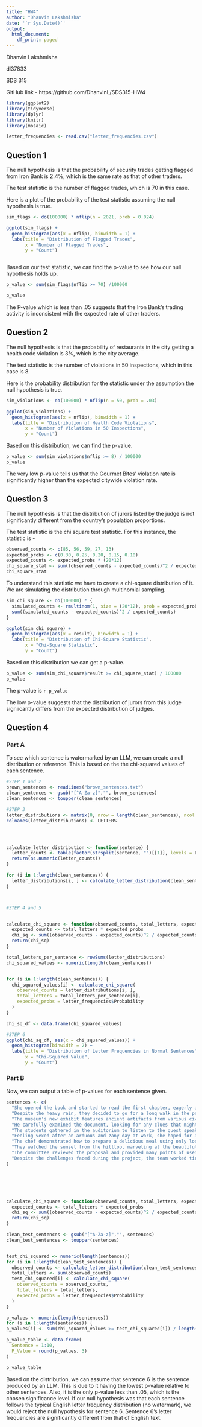 ---
title: "HW4"
author: "Dhanvin Lakshmisha"
date: '`r Sys.Date()`'
output:
  html_document:
    df_print: paged
---

Dhanvin Lakshmisha

dl37833

SDS 315

GitHub link - https://github.com/DhanvinL/SDS315-HW4

```{r message = FALSE, warning = FALSE, echo = FALSE}
library(ggplot2)
library(tidyverse)
library(dplyr)
library(knitr)
library(mosaic)

letter_frequencies <- read.csv("letter_frequencies.csv")


```


## Question 1

The null hypothesis is that the probability of security trades getting flagged from Iron Bank is 2.4%, which is the same rate as that of other traders.

The test statistic is the number of flagged trades, which is 70 in this case.

Here is a plot of the probability of the test statistic assuming the null hypothesis is true. 

```{r message = FALSE, warning = FALSE, echo = FALSE}
sim_flags <- do(100000) * nflip(n = 2021, prob = 0.024)

ggplot(sim_flags) +
  geom_histogram(aes(x = nflip), binwidth = 1) +
  labs(title = "Distribution of Flagged Trades",
       x = "Number of Flagged Trades",
       y = "Count") 



```


Based on our test statistic, we can find the p-value to see how our null hypothesis holds up. 

```{r message = FALSE, warning = FALSE, echo = FALSE}
p_value <- sum(sim_flags$nflip >= 70) /100000

p_value

```

The P-value which is less than .05 suggests that the Iron Bank's trading activity is inconsistent with the expected rate of other traders.


## Question 2

The null hypothesis is that the probability of restaurants in the city getting a health code violation is 3%, which is the city average.

The test statistic is the number of violations in 50 inspections, which in this case is 8.

Here is the probability distribution for the statistic under the assumption the null hypothesis is true.


```{r message = FALSE, warning = FALSE, echo = FALSE}
sim_violations <- do(100000) * nflip(n = 50, prob = .03)

ggplot(sim_violations) +
  geom_histogram(aes(x = nflip), binwidth = 1) +
  labs(title = "Distribution of Health Code Violations",
       x = "Number of Violations in 50 Inspections",
       y = "Count")

```



Based on this distribution, we can find the p-value. 


```{r message = FALSE, warning = FALSE, echo = FALSE}
p_value <- sum(sim_violations$nflip >= 8) / 100000
p_value
```

The very low p-value tells us that the Gourmet Bites' violation rate is significantly higher than the expected citywide violation rate. 


## Question 3


The null hypothesis is that the distribution of jurors listed by the judge is not significantly different from the country's population proportions. 

The test statistic is the chi square test statistic. For this instance, the statistic is - 

```{r message = FALSE, warning = FALSE, echo = FALSE}
observed_counts <- c(85, 56, 59, 27, 13)
expected_probs <- c(0.30, 0.25, 0.20, 0.15, 0.10)
expected_counts <- expected_probs * (20*12)
chi_square_stat <- sum((observed_counts - expected_counts)^2 / expected_counts)
chi_square_stat


```

To understand this statistic we have to create a chi-square distribution of it. We are simulating the distribution through multinomial sampling.

```{r message = FALSE, warning = FALSE, echo = FALSE}
sim_chi_square <- do(100000) * {
  simulated_counts <- rmultinom(1, size = (20*12), prob = expected_probs)
  sum((simulated_counts - expected_counts)^2 / expected_counts)
}

ggplot(sim_chi_square) +
  geom_histogram(aes(x = result), binwidth = 1) +
  labs(title = "Distribution of Chi-Square Statistic",
       x = "Chi-Square Statistic",
       y = "Count") 


```

Based on this distribution we can get a p-value. 


```{r message = FALSE, warning = FALSE, echo = FALSE}
p_value <- sum(sim_chi_square$result >= chi_square_stat) / 100000
p_value


```

The p-value is `r p_value`


The low p-value suggests that the distribution of jurors from this judge signiicantly differs from the expected distribution of judges. 


## Question 4

### Part A

To see which sentence is watermarked by an LLM, we can create a null distribution or reference. This is based on the the chi-squared values of each sentence. 


```{r message = FALSE, warning = FALSE, echo = FALSE}

#STEP 1 and 2
brown_sentences <- readLines("brown_sentences.txt")
clean_sentences <- gsub("[^A-Za-z]","", brown_sentences)
clean_sentences <- toupper(clean_sentences)

#STEP 3
letter_distributions <- matrix(0, nrow = length(clean_sentences), ncol = 26)
colnames(letter_distributions) <- LETTERS




calculate_letter_distribution <- function(sentence) {
  letter_counts <- table(factor(strsplit(sentence, "")[[1]], levels = LETTERS))
  return(as.numeric(letter_counts))
}

for (i in 1:length(clean_sentences)) {
  letter_distributions[i, ] <- calculate_letter_distribution(clean_sentences[i])
}




```

```{r message = FALSE, warning = FALSE, echo = FALSE}

#STEP 4 and 5


calculate_chi_square <- function(observed_counts, total_letters, expected_probs) {
  expected_counts <- total_letters * expected_probs 
  chi_sq <- sum((observed_counts - expected_counts)^2 / expected_counts, na.rm = TRUE)
  return(chi_sq)
}

total_letters_per_sentence <- rowSums(letter_distributions)  
chi_squared_values <- numeric(length(clean_sentences)) 


for (i in 1:length(clean_sentences)) {
  chi_squared_values[i] <- calculate_chi_square(
    observed_counts = letter_distributions[i, ],
    total_letters = total_letters_per_sentence[i],
    expected_probs = letter_frequencies$Probability
  )
}

chi_sq_df <- data.frame(chi_squared_values)

#STEP 6
ggplot(chi_sq_df, aes(x = chi_squared_values)) +
  geom_histogram(binwidth = 2) +
  labs(title = "Distribution of Letter Frequencies in Normal Sentences",
       x = "Chi-Squared Value",
       y = "Count") 


```


### Part B

Now, we can output a table of p-values for each sentence given. 

```{r message = FALSE, warning = FALSE, echo = FALSE}
sentences <- c(
  "She opened the book and started to read the first chapter, eagerly anticipating what might come next.",
  "Despite the heavy rain, they decided to go for a long walk in the park, crossing the main avenue by the fountain in the center.",
  "The museum's new exhibit features ancient artifacts from various civilizations around the world.",
  "He carefully examined the document, looking for any clues that might help solve the mystery.",
  "The students gathered in the auditorium to listen to the guest speaker's inspiring lecture.",
  "Feeling vexed after an arduous and zany day at work, she hoped for a peaceful and quiet evening at home, cozying up after a quick dinner with some TV, or maybe a book on her upcoming visit to Auckland.",
  "The chef demonstrated how to prepare a delicious meal using only locally sourced ingredients, focusing mainly on some excellent dinner recipes from Spain.",
  "They watched the sunset from the hilltop, marveling at the beautiful array of colors in the sky.",
  "The committee reviewed the proposal and provided many points of useful feedback to improve the project's effectiveness.",
  "Despite the challenges faced during the project, the team worked tirelessly to ensure its successful completion, resulting in a product that exceeded everyone's expectations."
)






calculate_chi_square <- function(observed_counts, total_letters, expected_probs) {
  expected_counts <- total_letters * expected_probs 
  chi_sq <- sum((observed_counts - expected_counts)^2 / expected_counts)
  return(chi_sq)
}

clean_test_sentences <- gsub("[^A-Za-z]","", sentences)
clean_test_sentences <- toupper(sentences)


test_chi_squared <- numeric(length(sentences))
for (i in 1:length(clean_test_sentences)) {
  observed_counts <- calculate_letter_distribution(clean_test_sentences[i])
  total_letters <- sum(observed_counts)
  test_chi_squared[i] <- calculate_chi_square(
    observed_counts = observed_counts,
    total_letters = total_letters,
    expected_probs = letter_frequencies$Probability
  )
}

p_values <- numeric(length(sentences))
for (i in 1:length(sentences)) {
p_values[i] <- sum(chi_squared_values >= test_chi_squared[i]) / length(chi_squared_values)}

p_value_table <- data.frame(
  Sentence = 1:10,
  P_Value = round(p_values, 3)
)

p_value_table

```


Based on the distribution, we can assume that sentence 6 is the sentence produced by an LLM. This is due to it having the lowest p-value relative to other sentences. Also, it is the only p-value less than .05, which is the chosen significance level. If our null hypothesis was that each sentence follows the typical English letter frequency distribution (no watermark), we would reject the null hypothesis for sentence 6. Sentence 6's letter frequencies are significantly different from that of English text.









